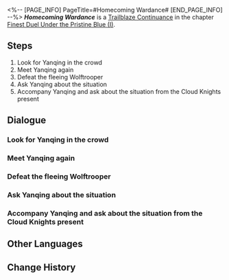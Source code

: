 <%-- [PAGE_INFO]
PageTitle=#Homecoming Wardance#
[END_PAGE_INFO] --%>
{{Stub|Dialogue.}}
{{Mission Infobox
|id            = 2022002
|title         = 
|image         = <!--Mission Homecoming Wardance.png-->
|type          = Trailblaze Continuance
|event_name    = 
|chapter       = Finest Duel Under the Pristine Blue (I)
|requirements  = [[Trailblaze Continuance]] ''[[Homecoming Wardance]]'' completed
|summary       = <!--official mission summary from Fate's Atlas-->
|characters    = Cloud Knights Soldier; Dan Heng; Intellitron Tourist; Lujun; March 7th; Pepeshi Tourist; Trailblazer; Yanqing
|startLocation = [[The Xianzhou Luofu]] - [[Central Starskiff Haven]]
|world         = The Xianzhou Luofu
|area          = Central Starskiff Haven
|prev          = 
|next          = Emissary Mystique
|rewards       = Trailblaze EXP*400; Stellar Jade*50; Traveler's Guide*4; Refined Aether*5; Credit*30,000
}}
'''''Homecoming Wardance''''' is a [[Trailblaze Continuance]] in the chapter [[Finest Duel Under the Pristine Blue (I)]].

==Steps==
# Look for Yanqing in the crowd
# Meet Yanqing again
# Defeat the fleeing Wolftrooper
# Ask Yanqing about the situation
# Accompany Yanqing and ask about the situation from the Cloud Knights present

<!--
==Gameplay Notes==

--><!--
==Trial Character==

-->
==Dialogue==
{{Stub Dialogue}}

===Look for Yanqing in the crowd{{subst:void|<!--202200201-->}}===
{{Mission Description|type=continuance|location=Central Starskiff Haven|Arriving at the Luofu, you are greeted by an overwhelming sight of starskiffs.}}
{{Dialogue Start}}
:{{tx}}
{{Dialogue End}}

===Meet Yanqing again{{subst:void|<!--202200203-->}}===
{{Mission Description|type=continuance|location=Central Starskiff Haven|update|Although you and Yanqing have not been apart for long, but you seem to feel that this kid has somehow grown a little taller.}}
{{Dialogue Start}}
:{{tx}}
{{Dialogue End}}

===Defeat the fleeing Wolftrooper{{subst:void|<!--202200205-->}}===
{{Mission Description|type=continuance|location=Central Starskiff Haven|update|The escorted prisoner attempts to escape amidst the chaos at the harbor. The young swordsman's frosty blade unsheathes, but someone else was a step ahead of him.}}
{{Dialogue Start}}
:{{tx}}
{{Dialogue End}}

===Ask Yanqing about the situation{{subst:void|<!--202200206-->}}===
{{Dialogue Start}}
:{{tx}}
{{Dialogue End}}

===Accompany Yanqing and ask about the situation from the Cloud Knights present{{subst:void|<!--202200208-->}}===
{{Dialogue Start}}
:{{tx}}
{{Dialogue End}}

==Other Languages==
{{Other Languages
|en   = Homecoming Wardance
|zhs  = 故客重游，演武天舟
|zht  = 故客重遊，演武天舟
|ja   = 再訪、天舟演武
|ko   = 다시 찾아온 옛 손님, 천주 위 연무
|es   = Viejos invitados y naves marciales
|fr   = Retour de la Danse martiale
|ru   = Старые дороги, новые навыки
|th   = เยือนการดวลยุทธ์เรือสวรรค์
|vi   = Khách Cũ Ghé Thăm, Thiên Châu Diễn Võ
|de   = Alte Gäste zur Flotte der Kampfkunst
|id   = Tamu Lama Menghadiri Duel Bela Diri Luofu
|pt   = Dança da Guerra de Retorno
}}

==Change History==
{{Change History|2.4}}
